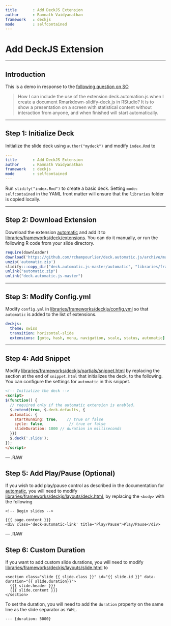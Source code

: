 ```yaml
---
title       : Add DeckJS Extension
author      : Ramnath Vaidyanathan
framework   : deckjs
mode        : selfcontained
---
```


<link rel="stylesheet" href="http://recology.info/posterstalks/rvantalk/slides/themes/style/esa2012.css">
<link rel="stylesheet" href="http://recology.info/posterstalks/rvantalk/slides/themes/style/common.css">


# Add DeckJS Extension

---

## Introduction

This is a demo in response to the [following question on SO](http://stackoverflow.com/questions/19348763/how-i-can-include-the-use-of-the-extension-deck-automation-js-when-i-create-a-do?utm_source=dlvr.it&utm_medium=twitter)

> How I can include the use of the extension deck.automation.js when I create a document Rmarkdown-slidify-deck.js in RStudio? It is to show a presentation on a screen with statistical content without interaction from anyone, and when finished will start automatically.

---

## Step 1: Initialize Deck

Initialize the slide deck using `author("mydeck")` and modify `index.Rmd` to

```yaml
---
title       : Add DeckJS Extension
author      : Ramnath Vaidyanathan
framework   : deckjs
mode        : selfcontained
---

```

Run `slidify("index.Rmd")` to create a basic deck. Setting `mode: selfcontained` in the YAML front matter will ensure that the `libraries` folder is copied locally.

---

## Step 2: Download Extension

Download the extension [automatic](http://github.com/rchampourlier/deck.automatic.js) and add it to [libraries/frameworks/deck/extensions](http://github.com/slidify/add-deck-ext/tree/gh-pages/libraries/frameworks/deckjs/extensions). You can do it manually, or run the following R code from your slide directory.

```r
require(downloader)
download('https://github.com/rchampourlier/deck.automatic.js/archive/master.zip', 'automatic.zip')
unzip('automatic.zip')
slidify:::copy_dir("deck.automatic.js-master/automatic", "libraries/frameworks/deckjs/extensions/automatic")
unlink("automatic.zip")
unlink("deck.automatic.js-master")
```

---

## Step 3: Modify Config.yml

Modify `config.yml` in [libraries/frameworks/deckjs/config.yml](http://github.com/slidify/add-deck-ext/tree/gh-pages/libraries/frameworks/deckjs/config.yml) so that `automatic` is added to the list of extensions.

```yaml
deckjs:
  theme: swiss
  transition: horizontal-slide
  extensions: [goto, hash, menu, navigation, scale, status, automatic]
```

---

## Step 4: Add Snippet

Modify [libraries/frameworks/deckjs/partials/snippet.html](http://github.com/slidify/add-deck-ext/tree/gh-pages/libraries/frameworks/deckjs/partials/snippet.html) by replacing the section at the end of `snippet.html` that initializes the deck, to the following. You can configure the settings for `automatic` in this snippet.

```html
<!-- Initialize the deck -->
<script>
$(function() {
  // required only if the automatic extension is enabled.
  $.extend(true, $.deck.defaults, {
  automatic: {
    startRunning: true,    // true or false
    cycle: false,           // true or false
    slideDuration: 1000 // duration in milliseconds
  }})
  $.deck('.slide');
});
</script>
```

--- .RAW

## Step 5: Add Play/Pause (Optional)

If you wish to add play/pause control as described in the documentation for [automatic](http://github.com/rchampourlier/deck.automatic.js), you will need to modify [libraries/frameworks/deckjs/layouts/deck.html](http://github.com/slidify/add-deck-ext/tree/gh-pages/libraries/frameworks/deckjs/layouts/deck.html), by replacing the `<body>` with the following

```
<!-- Begin slides -->
  
{{{ page.content }}}
<div class='deck-automatic-link' title="Play/Pause">Play/Pause</div>
```

--- .RAW

## Step 6: Custom Duration

If you want to add custom slide durations, you will need to modify [libraries/frameworks/deckjs/layouts/slide.html](http://github.com/slidify/add-deck-ext/tree/gh-pages/libraries/frameworks/deckjs/layouts/slide.html) to

```
<section class="slide {{ slide.class }}" id="{{ slide.id }}" data-duration="{{ slide.duration}}">
  {{{ slide.header }}}
  {{{ slide.content }}}
</section>
```

To set the duration, you will need to add the `duration` property on the same line as the slide separator as `YAML`.

```
--- {duration: 5000}
```







